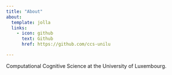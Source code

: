 ```yaml
---
title: "About"
about:
  template: jolla
  links:
    - icon: github
      text: Github
      href: https://github.com/ccs-unilu

---
```


Computational Cognitive Science at the University of Luxembourg.
